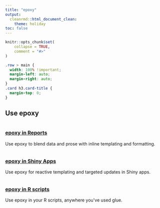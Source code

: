 ```yaml
---
title: "epoxy"
output:
  cleanrmd::html_document_clean:
    theme: holiday
toc: false
---
```


```r
knitr::opts_chunk$set(
	collapse = TRUE,
	comment = "#>"
)
```

```css
.row > main {
  width: 100% !important;
  margin-left: auto;
  margin-right: auto;
}
.card h3.card-title {
  margin-top: 0;
}
```

## Use epoxy

```{=html}
<div class="container">
<div class="row d-grid" style="grid-template-columns: repeat(auto-fill, minmax(325px, 1fr)); gap: 1em;">
<!-- card -->
<div class="col p-0">
<div class="card card-as-link">
<img src="images/mel-poole-gT-Sob4njj8-unsplash.jpg" class="card-img-top" alt="">
<div class="card-body">
<h3 class="card-title"><a href="epoxy-report.html" class="card-primary-link card-header-link text-decoration-none">epoxy in Reports</a></h3>
<p class="card-text">Use epoxy to blend data and prose with inline templating and formatting.</p>
</div>
</div>
</div>
<!-- card -->
<div class="col p-0">
<div class="card card-as-link">
<img src="images/hal-gatewood-tZc3vjPCk-Q-unsplash.jpg" class="card-img-top" alt="">
<div class="card-body">
<h3 class="card-title"><a href="epoxy-shiny.html" class="card-primary-link card-header-link text-decoration-none">epoxy in Shiny Apps</a></h3>
<p class="card-text">Use epoxy for reactive templating and targeted updates in Shiny apps.</p>
</div>
</div>
</div>
<!-- card -->
<div class="col p-0">
<div class="card card-as-link">
<img src="images/javier-quesada-ZYb_fGvNndA-unsplash.jpg" class="card-img-top" alt="">
<div class="card-body">
<h3 class="card-title"><a href="epoxy-script.html" class="card-primary-link card-header-link text-decoration-none">epoxy in R scripts</a></h3>
<p class="card-text">Use epoxy in your R scripts, anywhere you've used glue.</p>
</div>
</div>
</div>
</div>
</div>
```
